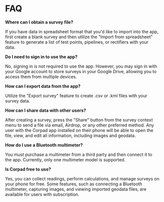 # FAQ

**Where can I obtain a survey file?**

If you have data in spreadsheet format that you'd like to import into the app, first create a blank survey and then utilize the "Import from spreadsheet" feature to generate a list of test points, pipelines, or rectifiers with your data.

**Do I need to sign in to use the app?**

No, signing in is not required to use the app. However, you may sign in with your Google account to store surveys in your Google Drive, allowing you to access them from multiple devices.

**How can I export data from the app?**

Utilize the "Export survey" feature to create .csv or .kml files with your survey data.

**How can I share data with other users?**

After creating a survey, press the "Share" button from the survey context menu to send a file via email, Airdrop, or any other preferred method. Any user with the Corpad app installed on their phone will be able to open the file, view, and edit all information, including images and geodata.

**How do I use a Bluetooth multimeter?**

You must purchase a multimeter from a third party and then connect it to the app. Currently, only one multimeter model is supported.

**Is Corpad free to use?**

Yes, you can collect readings, perform calculations, and manage surveys on your phone for free. Some features, such as connecting a Bluetooth multimeter, capturing images, and viewing imported geodata files, are available for users with subscription.
